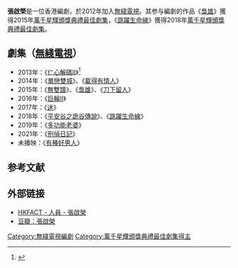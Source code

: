 {{Notability Unreferenced|time=2020-08-18T06:39:51+00:00}}
'''張啟榮'''是一位香港編劇，於2012年加入[[無綫電視|無綫電視]]。其参与編劇的作品《[[梟雄|梟雄]]》獲得2015年[[萬千星輝頒獎典禮最佳劇集|萬千星輝頒獎典禮最佳劇集]]，《[[跳躍生命線|跳躍生命線]]》獲得2018年[[萬千星輝頒獎典禮最佳劇集|萬千星輝頒獎典禮最佳劇集]]。

==劇集（[[無綫電視|無綫電視]]）==
*2013年：《[[仁心解碼II|仁心解碼II]]》<ref>{{Cite news|url=http://www.kwokpong.net/teleplay/2013_agreatwaytocare2/index.html|title=仁心解碼II A Great Way To Care II|work=[[陳國邦|陳國邦]]網站|date=2013|accessdate=2020-08-12|archive-date=2020-09-08|archive-url=https://web.archive.org/web/20200908001055/http://www.kwokpong.net/teleplay/2013_agreatwaytocare2/index.html|dead-url=no}}</ref>
*2014年：《[[單戀雙城|單戀雙城]]》、《[[載得有情人|載得有情人]]》
*2015年：《[[無雙譜|無雙譜]]》、《[[梟雄|梟雄]]》、《[[刀下留人|刀下留人]]》
*2016年：《[[巨輪II|巨輪II]]》
*2017年：《[[迷_(無綫電視劇)|迷]]》
*2018年：《[[平安谷之詭谷傳說|平安谷之詭谷傳說]]》、《[[跳躍生命線|跳躍生命線]]》
*2019年：《[[多功能老婆|多功能老婆]]》
*2021年：《[[刑偵日記|刑偵日記]]》
*未播映：《[[有種好男人|有種好男人]]》

== 参考文献 ==
<references />{{無綫電視劇集編審}}{{HK-bio-stub}}

==外部链接==
* [https://www.hkfact.com/people/93459 HKFACT - 人員 - 張啟榮] {{Wayback|url=https://www.hkfact.com/people/93459 |date=20200908001111 }}
* [https://movie.douban.com/celebrity/1438366/ 豆瓣：張啟榮] {{Wayback|url=https://movie.douban.com/celebrity/1438366/ |date=20211106074732 }}

[[Category:無綫電視編劇|Category:無綫電視編劇]]
[[Category:萬千星輝頒獎典禮最佳劇集得主|Category:萬千星輝頒獎典禮最佳劇集得主]]